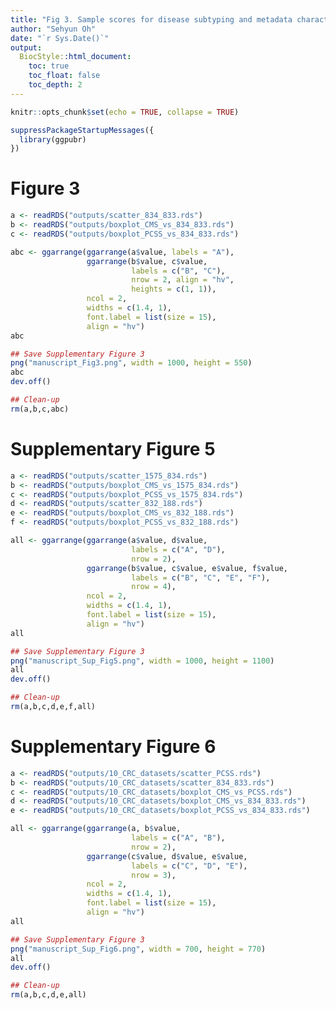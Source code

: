 ```yaml
---
title: "Fig 3. Sample scores for disease subtyping and metadata characterization"
author: "Sehyun Oh"
date: "`r Sys.Date()`"
output:
  BiocStyle::html_document:
    toc: true
    toc_float: false
    toc_depth: 2
---
```


```r
knitr::opts_chunk$set(echo = TRUE, collapse = TRUE)
```

```r
suppressPackageStartupMessages({
  library(ggpubr)
})
```

# Figure 3
```r
a <- readRDS("outputs/scatter_834_833.rds")
b <- readRDS("outputs/boxplot_CMS_vs_834_833.rds")
c <- readRDS("outputs/boxplot_PCSS_vs_834_833.rds")
```

```r
abc <- ggarrange(ggarrange(a$value, labels = "A"),
                 ggarrange(b$value, c$value,
                           labels = c("B", "C"),
                           nrow = 2, align = "hv",
                           heights = c(1, 1)),
                 ncol = 2,
                 widths = c(1.4, 1),
                 font.label = list(size = 15),
                 align = "hv")
abc

## Save Supplementary Figure 3
png("manuscript_Fig3.png", width = 1000, height = 550)
abc
dev.off()

## Clean-up
rm(a,b,c,abc)
```


# Supplementary Figure 5
```r
a <- readRDS("outputs/scatter_1575_834.rds")
b <- readRDS("outputs/boxplot_CMS_vs_1575_834.rds")
c <- readRDS("outputs/boxplot_PCSS_vs_1575_834.rds")
d <- readRDS("outputs/scatter_832_188.rds")
e <- readRDS("outputs/boxplot_CMS_vs_832_188.rds")
f <- readRDS("outputs/boxplot_PCSS_vs_832_188.rds")
```

```r
all <- ggarrange(ggarrange(a$value, d$value,
                           labels = c("A", "D"), 
                           nrow = 2),
                 ggarrange(b$value, c$value, e$value, f$value,
                           labels = c("B", "C", "E", "F"),
                           nrow = 4),
                 ncol = 2,
                 widths = c(1.4, 1),
                 font.label = list(size = 15),
                 align = "hv")
all

## Save Supplementary Figure 3
png("manuscript_Sup_Fig5.png", width = 1000, height = 1100)
all
dev.off()

## Clean-up
rm(a,b,c,d,e,f,all)
```




# Supplementary Figure 6
```r
a <- readRDS("outputs/10_CRC_datasets/scatter_PCSS.rds")
b <- readRDS("outputs/10_CRC_datasets/scatter_834_833.rds")
c <- readRDS("outputs/10_CRC_datasets/boxplot_CMS_vs_PCSS.rds")
d <- readRDS("outputs/10_CRC_datasets/boxplot_CMS_vs_834_833.rds")
e <- readRDS("outputs/10_CRC_datasets/boxplot_PCSS_vs_834_833.rds")
```

```r
all <- ggarrange(ggarrange(a, b$value,
                           labels = c("A", "B"), 
                           nrow = 2),
                 ggarrange(c$value, d$value, e$value,
                           labels = c("C", "D", "E"),
                           nrow = 3),
                 ncol = 2,
                 widths = c(1.4, 1),
                 font.label = list(size = 15),
                 align = "hv")
all

## Save Supplementary Figure 3
png("manuscript_Sup_Fig6.png", width = 700, height = 770)
all
dev.off()

## Clean-up
rm(a,b,c,d,e,all)
```
